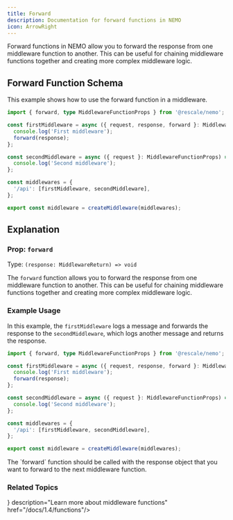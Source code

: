 ```yaml
---
title: Forward
description: Documentation for forward functions in NEMO
icon: ArrowRight
---
```



Forward functions in NEMO allow you to forward the response from one middleware function to another. This can be useful for chaining middleware functions together and creating more complex middleware logic.

## Forward Function Schema

This example shows how to use the forward function in a middleware.

```ts title="middleware.ts"
import { forward, type MiddlewareFunctionProps } from '@rescale/nemo';

const firstMiddleware = async ({ request, response, forward }: MiddlewareFunctionProps) => {
  console.log('First middleware');
  forward(response);
};

const secondMiddleware = async ({ request }: MiddlewareFunctionProps) => {
  console.log('Second middleware');
};

const middlewares = {
  '/api': [firstMiddleware, secondMiddleware],
};

export const middleware = createMiddleware(middlewares);
```

## Explanation

### Prop: `forward`

Type: `(response: MiddlewareReturn) => void`

The `forward` function allows you to forward the response from one middleware function to another. This can be useful for chaining middleware functions together and creating more complex middleware logic.

### Example Usage

In this example, the `firstMiddleware` logs a message and forwards the response to the `secondMiddleware`, which logs another message and returns the response.

```ts title="middleware.ts"
import { forward, type MiddlewareFunctionProps } from '@rescale/nemo';

const firstMiddleware = async ({ request, response, forward }: MiddlewareFunctionProps) => {
  console.log('First middleware');
  forward(response);
};

const secondMiddleware = async ({ request }: MiddlewareFunctionProps) => {
  console.log('Second middleware');
};

const middlewares = {
  '/api': [firstMiddleware, secondMiddleware],
};

export const middleware = createMiddleware(middlewares);
```

<Callout>
  The `forward` function should be called with the response object that you want to forward to the next middleware function.
</Callout>

### Related Topics

<Cards>
  <Card title="Functions" icon={<ArrowRightIcon/>} description="Learn more about middleware functions" href="/docs/1.4/functions"/>
</Cards>
